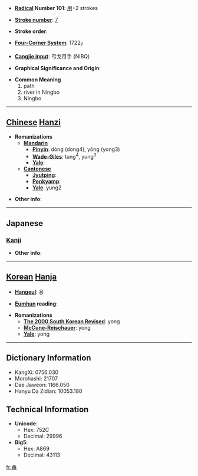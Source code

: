 * '''[[Wiktionary:Chinese radical index| Radical]] Number 101''': [[Wiktionary:Chinese radical index 用|用]]+2 strokes

* '''[[Wiktionary:Chinese total strokes index|Stroke number]]''': [[Wiktionary:Chinese total strokes index 7|7]]

* '''Stroke order''': 

* '''[[Wiktionary:Chinese four corner index|Four-Corner System]]''': 1722<sub>7</sub>

* '''[[Wiktionary:Chinese Cangjie index|Cangjie input]]''': 弓戈月手 (NIBQ)

* '''Graphical Significance and Origin''': 

* '''Common Meaning'''
*#path
*# river in Ningbo
*# Ningbo


----

== [[Chinese]] [[Hanzi]] ==

* '''Romanizations'''
** '''[[Mandarin]]'''
*** '''[[Pinyin]]''': dòng (dong4), yǒng (yong3)
*** '''[[Wade-Giles]]''': tung<sup>4</sup>, yung<sup>3</sup>
*** '''[[Yale]]''': 
** '''[[Cantonese]]'''
*** '''[[Jyutping]]''':
*** '''[[Penkyamp]]''': 
*** '''[[Yale]]''': yung2

* '''Other info''': 

----

==Japanese==
===[[Kanji]]===
{{kanji|on readings=[[よう]] (yō)
|kun readings=[[つね]] (tsune), [[つかう]] (tsukau), [[おどる]] (odoru)
}}

* '''Other info''':  

----

== [[Korean]] [[Hanja]] ==

* '''[[Hangeul]]''': 용

* '''[[Eumhun]] reading''': 

* '''Romanizations'''
** '''[[The 2000 South Korean Revised Romanization|The 2000 South Korean Revised]]''': yong
** '''[[McCune-Reischauer]]''': yong
** '''[[Yale]]''': yong

----

== Dictionary Information ==

* KangXi: 0756.030
* Morohashi: 21707
* Dae Jaweon: 1166.050
* Hanyu Da Zidian: 10053.180

== Technical Information ==

* '''Unicode''':
** Hex: 752C
** Decimal: 29996
* '''Big5''':
** Hex: A869
** Decimal: 43113

[[fr:甬]]